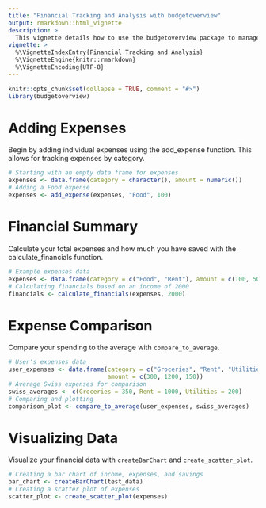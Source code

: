 ```yaml
---
title: "Financial Tracking and Analysis with budgetoverview"
output: rmarkdown::html_vignette
description: >
  This vignette details how to use the budgetoverview package to manage financial data, create visualizations, and compare expenses to average spending.
vignette: >
  %\VignetteIndexEntry{Financial Tracking and Analysis}
  %\VignetteEngine{knitr::rmarkdown}
  %\VignetteEncoding{UTF-8}
---
```


```r
knitr::opts_chunk$set(collapse = TRUE, comment = "#>")
library(budgetoverview)
```

# Adding Expenses

Begin by adding individual expenses using the add_expense function. This allows for tracking expenses by category.

```r
# Starting with an empty data frame for expenses
expenses <- data.frame(category = character(), amount = numeric())
# Adding a Food expense
expenses <- add_expense(expenses, "Food", 100)

```

# Financial Summary

Calculate your total expenses and how much you have saved with the calculate_financials function.

```r
# Example expenses data
expenses <- data.frame(category = c("Food", "Rent"), amount = c(100, 500))
# Calculating financials based on an income of 2000
financials <- calculate_financials(expenses, 2000)
```

# Expense Comparison

Compare your spending to the average with `compare_to_average`.

```r
# User's expenses data
user_expenses <- data.frame(category = c("Groceries", "Rent", "Utilities"),
                            amount = c(300, 1200, 150))
# Average Swiss expenses for comparison
swiss_averages <- c(Groceries = 350, Rent = 1000, Utilities = 200)
# Comparing and plotting
comparison_plot <- compare_to_average(user_expenses, swiss_averages)

```

# Visualizing Data

Visualize your financial data with `createBarChart` and `create_scatter_plot`.

```r
# Creating a bar chart of income, expenses, and savings
bar_chart <- createBarChart(test_data)
# Creating a scatter plot of expenses
scatter_plot <- create_scatter_plot(expenses)
```



